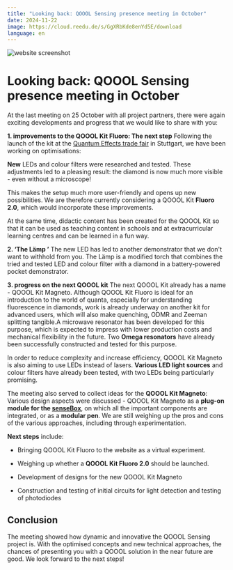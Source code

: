 ```yaml
---
title: "Looking back: QOOOL Sensing presence meeting in October"
date: 2024-11-22
image: https://cloud.reedu.de/s/GgXRbKde8enYd5E/download
language: en
---
```


![website screenshot](https://cloud.reedu.de/s/GgXRbKde8enYd5E/download)

# Looking back: QOOOL Sensing presence meeting in October

At the last meeting on 25 October with all project partners, there were again exciting developments and progress that we would like to share with you:

**1. improvements to the QOOOL Kit Fluoro: The next step**
Following the launch of the kit at the [Quantum Effects trade fair](https://qoool-sensing.org/en/news/11-Recap-Quantum-Effecs-en) in Stuttgart, we have been working on optimisations:

**New** LEDs and colour filters were researched and tested. These adjustments led to a pleasing result: the diamond is now much more visible - even without a microscope!

This makes the setup much more user-friendly and opens up new possibilities. We are therefore currently considering a QOOOL Kit **Fluoro 2.0**, which would incorporate these improvements.

At the same time, didactic content has been created for the QOOOL Kit so that it can be used as teaching content in schools and at extracurricular learning centres and can be learned in a fun way.

**2. ‘The Lämp ’**
The new LED has led to another demonstrator that we don't want to withhold from you. The Lämp is a modified torch that combines the tried and tested LED and colour filter with a diamond in a battery-powered pocket demonstrator.

**3. progress on the next QOOOL kit**
The next QOOOL Kit already has a name - QOOOL Kit Magneto. Although QOOOL Kit Fluoro is ideal for an introduction to the world of quanta, especially for understanding fluorescence in diamonds, work is already underway on another kit for advanced users, which will also make quenching, ODMR and Zeeman splitting tangible.A microwave resonator has been developed for this purpose, which is expected to impress with lower production costs and mechanical flexibility in the future. Two **Omega resonators** have already been successfully constructed and tested for this purpose.

In order to reduce complexity and increase efficiency, QOOOL Kit Magneto is also aiming to use LEDs instead of lasers. **Various LED light sources** and colour filters have already been tested, with two LEDs being particularly promising.

The meeting also served to collect ideas for the **QOOOL Kit Magneto**:
Various design aspects were discussed - QOOOL Kit Magneto as a **plug-on module for the [senseBox](https://sensebox.de/en/)**, on which all the important components are integrated, or as a **modular pen**. We are still weighing up the pros and cons of the various approaches, including through experimentation.

**Next steps** include:

- Bringing QOOOL Kit Fluoro to the website as a virtual experiment.

- Weighing up whether a **QOOOL Kit Fluoro 2.0** should be launched.
- Development of designs for the new QOOOL Kit Magneto

- Construction and testing of initial circuits for light detection and testing of photodiodes

## Conclusion

The meeting showed how dynamic and innovative the QOOOL Sensing project is. With the optimised concepts and new technical approaches, the chances of presenting you with a QOOOL solution in the near future are good. We look forward to the next steps!


